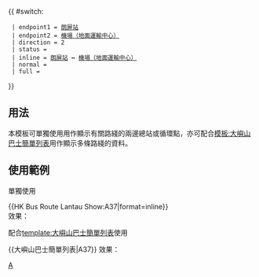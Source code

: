 {{ #switch: {{{format|}}}
  | endpoint1 = [[朗屏站公共運輸交匯處|朗屏站]]
  | endpoint2 = [[機場（地面運輸中心）巴士總站|機場（地面運輸中心）]]
  | direction = 2
  | status =
  | inline = [[朗屏站公共運輸交匯處|朗屏站]] ↔ [[機場（地面運輸中心）巴士總站|機場（地面運輸中心）]]
  | normal =
  | full =
}}<noinclude>
==用法==
本模板可單獨使用用作顯示有關路綫的兩邊總站或循環點，亦可配合[[模板:大嶼山巴士簡單列表]]用作顯示多條路綫的資料。

==使用範例==
;單獨使用
<nowiki>{{HK Bus Route Lantau Show:A37|format=inline}}</nowiki><br>
效果：{{HK Bus Route Lantau Show:A37|format=inline}}

;配合[[template:大嶼山巴士簡單列表]]使用
<nowiki>{{大嶼山巴士簡單列表|A37}}</nowiki>
效果：{{大嶼山巴士簡單列表|A37}}
[[Category:龍運巴士路線模板|A]]</noinclude>